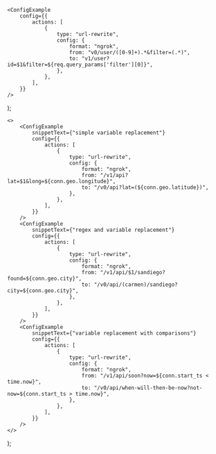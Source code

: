 
	<ConfigExample
		config={{
			actions: [
				{
					type: "url-rewrite",
					config: {
						format: "ngrok",
						from: "v0/user/([0-9]+).*&filter=(.*)",
						to: "v1/user?id=$1&filter=${req.query_params['filter'][0]}",
					},
				},
			],
		}}
	/>
);

	<>
		<ConfigExample
			snippetText={"simple variable replacement"}
			config={{
				actions: [
					{
						type: "url-rewrite",
						config: {
							format: "ngrok",
							from: "/v1/api?lat=$1&long=${conn.geo.longitude}",
							to: "/v0/api?lat=(${conn.geo.latitude})",
						},
					},
				],
			}}
		/>
		<ConfigExample
			snippetText={"regex and variable replacement"}
			config={{
				actions: [
					{
						type: "url-rewrite",
						config: {
							format: "ngrok",
							from: "/v1/api/$1/sandiego?found=${conn.geo.city}",
							to: "/v0/api/(carmen)/sandiego?city=${conn.geo.city}",
						},
					},
				],
			}}
		/>
		<ConfigExample
			snippetText={"variable replacement with comparisons"}
			config={{
				actions: [
					{
						type: "url-rewrite",
						config: {
							format: "ngrok",
							from: "/v1/api/soon?now=${conn.start_ts < time.now}",
							to: "/v0/api/when-will-then-be-now?not-now=${conn.start_ts > time.now}",
						},
					},
				],
			}}
		/>
	</>
);
